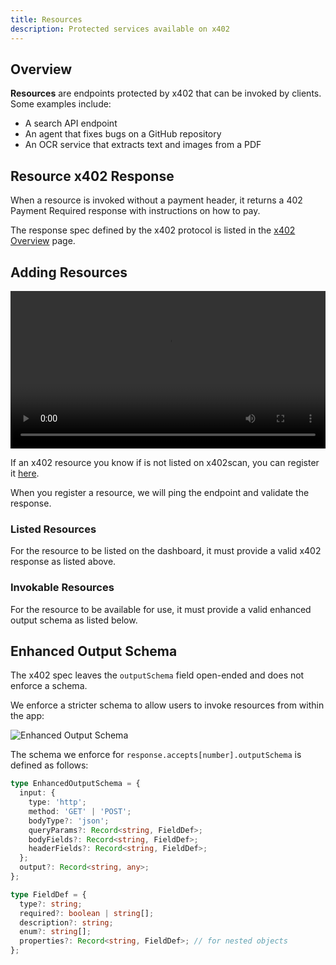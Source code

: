 ```yaml
---
title: Resources
description: Protected services available on x402
---
```




## Overview

**Resources** are endpoints protected by x402 that can be invoked by clients. Some examples include:

- A search API endpoint
- An agent that fixes bugs on a GitHub repository
- An OCR service that extracts text and images from a PDF

## Resource x402 Response

When a resource is invoked without a payment header, it returns a 402 Payment Required response with instructions on how to pay.

The response spec defined by the x402 protocol is listed in the [x402 Overview](/docs/x402#x402-response) page.

## Adding Resources

<Card className="border rounded-md overflow-hidden">
  <video controls width="100%" className="my-0!">
    <source src="/docs/add-resource.mp4" type="video/mp4" />
    Your browser does not support the video tag.
  </video>
</Card>

If an x402 resource you know if is not listed on x402scan, you can register it [here](https://x402.xyz/resources/register).

When you register a resource, we will ping the endpoint and validate the response.

### Listed Resources

For the resource to be listed on the dashboard, it must provide a valid x402 response as listed above.

### Invokable Resources

For the resource to be available for use, it must provide a valid enhanced output schema as listed below.

## Enhanced Output Schema

The x402 spec leaves the `outputSchema` field open-ended and does not enforce a schema.

We enforce a stricter schema to allow users to invoke resources from within the app:

<div className="border rounded-md overflow-hidden p-0!">
  <Image
    src="/docs/resource.png"
    alt="Enhanced Output Schema"
    width={1200}
    height={630}
    className="my-0!"
  />
</div>

The schema we enforce for `response.accepts[number].outputSchema` is defined as follows:

```ts
type EnhancedOutputSchema = {
  input: {
    type: 'http';
    method: 'GET' | 'POST';
    bodyType?: 'json';
    queryParams?: Record<string, FieldDef>;
    bodyFields?: Record<string, FieldDef>;
    headerFields?: Record<string, FieldDef>;
  };
  output?: Record<string, any>;
};

type FieldDef = {
  type?: string;
  required?: boolean | string[];
  description?: string;
  enum?: string[];
  properties?: Record<string, FieldDef>; // for nested objects
};
```
